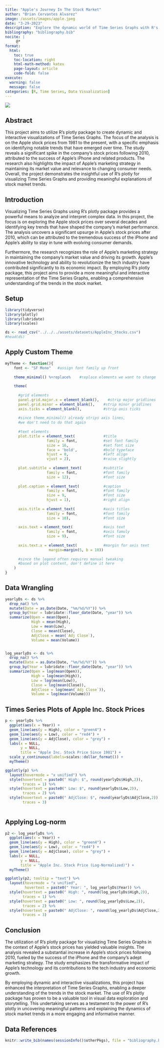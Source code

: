 ```yaml
---
title: "Apple's Journey In The Stock Market"
author: "Brian Cervantes Alvarez"
image: /assets/images/apple.jpeg
date: "3-29-2023"
description: "Explore the dynamic world of Time Series Graphs with R's plotly. Unveil trends in Apple's stock market and the impact of groundbreaking innovations"
bibliography: "bibliography.bib"
nocite: |
     @*
format:
  html:
    toc: true
    toc-location: right
    html-math-method: katex
    page-layout: article
    code-fold: false
execute: 
  warning: false
  message: false
categories: [R, Time Series, Data Visualization]
---
```


![](/assets/images/apple.jpeg)


## Abstract

This project aims to utilize R's plotly package to create dynamic and interactive visualizations of Time Series Graphs. The focus of the analysis is on the Apple stock prices from 1981 to the present, with a specific emphasis on identifying notable trends that have emerged over time. The study reveals a significant spike in the company's stock prices following 2010, attributed to the success of Apple's iPhone and related products. The research also highlights the impact of Apple's marketing strategy in maintaining its market value and relevance to changing consumer needs. Overall, the project demonstrates the insightful use of R's plotly for visualizing Time Series Graphs and providing meaningful explanations of stock market trends.

## Introduction

Visualizing Time Series Graphs using R's plotly package provides a powerful means to analyze and interpret complex data. In this project, the focus is on exploring the Apple stock prices over several decades and identifying key trends that have shaped the company's market performance. The analysis uncovers a significant upsurge in Apple's stock prices after 2010, which can be attributed to the tremendous success of the iPhone and Apple's ability to stay in tune with evolving consumer demands.

Furthermore, the research recognizes the role of Apple's marketing strategy in maintaining the company's market value and driving its growth. Apple's innovative technology and ability to revolutionize the tech industry have contributed significantly to its economic impact. By employing R's plotly package, this project aims to provide a more meaningful and interactive representation of the Time Series Graphs, enabling a comprehensive understanding of the trends in the stock market.

## Setup

```r
library(tidyverse)
library(plotly)
library(lubridate)
library(scales)
```

```r
ds <- read_csv("../../../assets/datasets/AppleInc_Stocks.csv")
#head(ds)
```

## Apply Custom Theme

```r
myTheme <- function(){ 
    font <- "SF Mono"   #assign font family up front
    
    theme_minimal() %+replace%    #replace elements we want to change
    
    theme(
      
      #grid elements
      panel.grid.major.x = element_blank(),    #strip major gridlines
      panel.grid.minor = element_blank(),    #strip minor gridlines
      axis.ticks = element_blank(),          #strip axis ticks
      
      #since theme_minimal() already strips axis lines, 
      #we don't need to do that again
      
      #text elements
      plot.title = element_text(             #title
                   family = font,            #set font family
                   size = 16,                #set font size
                   face = 'bold',            #bold typeface
                   hjust = 0,                #left align
                   vjust = 2),               #raise slightly
      
      plot.subtitle = element_text(          #subtitle
                   family = font,            #font family
                   size = 12),               #font size
      
      plot.caption = element_text(           #caption
                   family = font,            #font family
                   size = 9,                 #font size
                   hjust = 1),               #right align
      
      axis.title = element_text(             #axis titles
                   family = font,            #font family
                   size = 10),               #font size
      
      axis.text = element_text(              #axis text
                   family = font,            #axis famuly
                   size = 9),                #font size
      
      axis.text.x = element_text(            #margin for axis text
                    margin=margin(5, b = 10))
      
      #since the legend often requires manual tweaking 
      #based on plot content, don't define it here
    )
}
```

## Data Wrangling

```r
yearlyDs <- ds %>% 
  drop_na() %>%
  mutate(Date = as.Date(Date, "%m/%d/%Y")) %>%
  group_by(Year = lubridate::floor_date(Date, "year")) %>%
  summarize(Open = mean(Open),
            High = mean(High),
            Low = mean(Low),
            Close = mean(Close),
            AdjClose = mean(`Adj Close`),
            Volume = mean(Volume))


log_yearlyDs <- ds %>% 
  drop_na() %>%
  mutate(Date = as.Date(Date, "%m/%d/%Y")) %>%
  group_by(Year = lubridate::floor_date(Date, "year")) %>%
  summarize(Open = log(mean(Open)),
            High = log(mean(High)),
            Low = log(mean(Low)),
            Close = log(mean(Close)),
            AdjClose = log(mean(`Adj Close`)),
            Volume = log(mean(Volume)))

```

## Times Series Plots of Apple Inc. Stock Prices

```r
p <- yearlyDs %>%
  ggplot(aes(x = Year)) +
  geom_line(aes(y = High), color = "green4") +
  geom_line(aes(y = Low), color = "red4") +
  geom_line(aes(y = AdjClose), color = "grey") +
  labs(x = NULL,
       y = NULL,
       title = "Apple Inc. Stock Price Since 1981") +
  scale_y_continuous(labels=scales::dollar_format()) +
  myTheme()

ggplotly(p) %>%
  layout(hovermode = "x unified") %>% 
  style(hovertext = paste0(" High: $", round(yearlyDs$High,2)),
        traces = 1) %>%
  style(hovertext = paste0(" Low: $", round(yearlyDs$Low,2)),
        traces = 2) %>%
  style(hovertext = paste0(" AdjClose: $", round(yearlyDs$AdjClose,2)),
        traces = 3)
  
```

## Applying Log-norm

```r
p2 <- log_yearlyDs %>%
  ggplot(aes(x = Year)) +
  geom_line(aes(y = High), color = "green4") +
  geom_line(aes(y = Low), color = "red4") +
  geom_line(aes(y = AdjClose), color = "grey") +
  labs(x = NULL,
       y = NULL,
       title = "Apple Inc. Stock Price (Log-Normalized)") +
  myTheme()

ggplotly(p2, tooltip = "text") %>%
  layout(hovermode = "x unified", 
         hovertext = paste0(" Year: ", log_yearlyDs$Year)) %>% 
  style(hovertext = paste0(" High: ", round(log_yearlyDs$High,2)),
        traces = 1) %>%
  style(hovertext = paste0(" Low: ", round(log_yearlyDs$Low,2)),
        traces = 2) %>%
  style(hovertext = paste0(" AdjClose: ", round(log_yearlyDs$AdjClose,2)),
        traces = 3)

```

## Conclusion

The utilization of R's plotly package for visualizing Time Series Graphs in the context of Apple's stock prices has yielded valuable insights. The analysis revealed a substantial increase in Apple's stock prices following 2010, fueled by the success of the iPhone and the company's adept marketing strategy. The study emphasizes the transformative impact of Apple's technology and its contributions to the tech industry and economic growth.

By employing dynamic and interactive visualizations, this project has enhanced the interpretation of Time Series Graphs, enabling a deeper understanding of the trends in the stock market. The use of R's plotly package has proven to be a valuable tool in visual data exploration and storytelling. This undertaking serves as a testament to the power of R's plotly in uncovering meaningful patterns and explaining the dynamics of stock market trends in a more engaging and informative manner.

## Data References

```r
knitr::write_bib(names(sessionInfo()$otherPkgs), file = "bibliography.bib")
```
